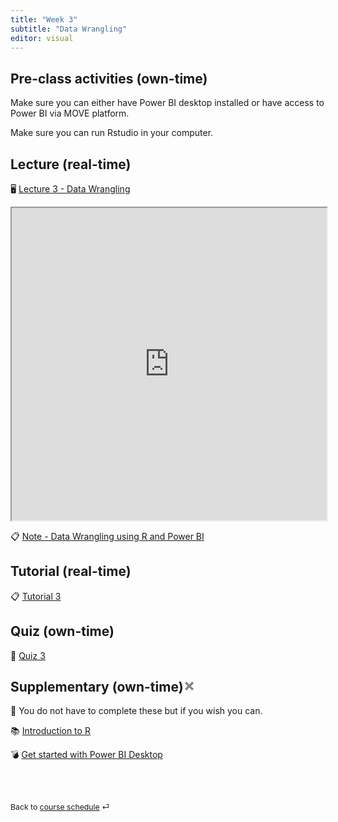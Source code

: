 ```yaml
---
title: "Week 3"
subtitle: "Data Wrangling"
editor: visual
---
```


## Pre-class activities (own-time)

Make sure you can either have Power BI desktop installed or have access to Power BI via MOVE platform.

Make sure you can run Rstudio in your computer.

## Lecture (real-time)

🖥️ [Lecture 3 - Data Wrangling](https://learning.monash.edu/pluginfile.php/3977860/mod_resource/content/1/lec-3.html)

<iframe src="https://learning.monash.edu/pluginfile.php/3977860/mod_resource/content/1/lec-3.html" width="100%" height="500">

</iframe>

📋 [Note - Data Wrangling using R and Power BI](/notes/w3.html)

## Tutorial (real-time)

📋 [Tutorial 3](https://learning.monash.edu/pluginfile.php/3977906/mod_resource/content/3/lab-3.html)

## Quiz (own-time)

🧪 [Quiz 3](https://learning.monash.edu/mod/quiz/view.php?id=2989083)

## Supplementary (own-time)![Close document tab](data:image/png;base64,iVBORw0KGgoAAAANSUhEUgAAABIAAAASCAYAAABWzo5XAAAAbElEQVR4Xs2RQQrAMAgEfZgf7W9LAguybljJpR3wEse5JOL3ZObDb4x1loDhHbBOFU6i2Ddnw2KNiXcdAXygJlwE8OFVBHDgKrLgSInN4WMe9iXiqIVsTMjH7z/GhNTEibOxQswcYIWYOR/zAjBJfiXh3jZ6AAAAAElFTkSuQmCC){alt="Close document tab"}

🔕 You do not have to complete these but if you wish you can.

📚 [Introduction to R](https://ebsmonash.shinyapps.io/ida-W1/#section-how-r-works)

💣 [Get started with Power BI Desktop](https://learn.microsoft.com/en-us/training/modules/get-data-power-bi/)

<br><br>

::: {style="font-size: 0.875em;"}
Back to [course schedule](/ "Course schedule") ⏎
:::
